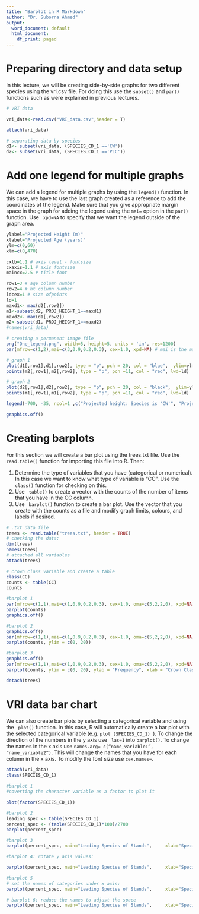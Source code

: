 ---
title: "Barplot in R Markdown"
author: "Dr. Suborna Ahmed"
output:
  word_document: default
  html_document:
    df_print: paged
---


# Preparing directory and data setup
In this lecture, we will be creating side-by-side graphs for two different species using the vri.csv file. For doing this use the <code>subset()</code> and <code>par()</code> functions such as were explained in previous lectures.

```{r}
# VRI data

vri_data<-read.csv("VRI_data.csv",header = T)

attach(vri_data)

# separating data by species
d1<- subset(vri_data, (SPECIES_CD_1 =='CW'))
d2<- subset(vri_data, (SPECIES_CD_1 =='PLC'))
```

# Add one legend for multiple graphs
We can add a legend for multiple graphs by using the <code>legend()</code> function. In this case, we have to use the last graph created as a reference to add the coordinates of the legend. Make sure that you give appropriate margin space in the graph for adding the legend using the <code>mai=</code> option in the <code>par()</code> function. Use <code> xpd=NA</code> to specify that we want the legend outside of the graph area.

```{r}


ylabel="Projected Height (m)"
xlabel="Projected Age (years)"
ylm=c(0,60)
xlm=c(0,470)

cxlb=1.1 # axis level - fontsize
cxaxis=1.1 # axis fontsize
maincx=2.5 # title font

row1=3 # age column number
row2=4 # ht column number
ldcex=1 # size ofpoints
ld=1
maxd1<- max(d2[,row2])
m1<-subset(d2, PROJ_HEIGHT_1==maxd1)
maxd2<- max(d1[,row2])
m2<-subset(d1, PROJ_HEIGHT_1==maxd2)
#names(vri_data)

# creating a permanent image file
png("One_legend.png", width=5, height=5, units = 'in', res=1200)
par(mfrow=c(1,2),mai=c(3,0.9,0.2,0.3), cex=1.0, xpd=NA) # mai is the margin

# graph 1
plot(d1[,row1],d1[,row2], type = "p", pch = 20, col = "blue",  ylim=ylm, xlim=xlm, cex=ldcex, cex.lab=cxlb, cex.axis=cxaxis,  xlab=xlabel, ylab=ylabel)
points(m2[,row1],m2[,row2], type = "p", pch =11, col = "red", lwd=ld)

# graph 2
plot(d2[,row1],d2[,row2], type = "p", pch = 20, col = "black",  ylim=ylm, xlim=xlm, cex=ldcex, cex.lab=cxlb, cex.axis=cxaxis,  xlab=xlabel, ylab=ylabel)
points(m1[,row1],m1[,row2], type = "p", pch =11, col = "red", lwd=ld)

legend(-700, -35, ncol=1 ,c("Projected height: Species is 'CW'", "Projected height: Species is 'PLC'", "Maximum Projected Height"), col = c("blue", "black", "red"), pch = c(20, 20, 11), cex=1, pt.cex=ld)

graphics.off()

```

# Creating barplots
For this section we will create a bar plot using the trees.txt file. Use the <code> read.table()</code>  function for importing this file into R. Then:

1.	Determine the type of variables that you have (categorical or numerical). In this case we want to know what type of variable is “CC”. Use the <code> class()</code>  function for checking on this.
2.	 Use <code> table()</code>  to create a vector with the counts of the number of items that you have in the CC column.
3.	Use <code> barplot()</code>  function to create a bar plot. Use the vector that you create with the counts as a file and modify graph limits, colours, and labels if desired. 

```{r}
# .txt data file
trees <- read.table("trees.txt", header = TRUE)
# checking the data:
dim(trees)
names(trees)
# attached all variables
attach(trees)

# crown class variable and create a table
class(CC)
counts <- table(CC)
counts

#barplot 1
par(mfrow=c(1,1),mai=c(1,0.9,0.2,0.3), cex=1.0, oma=c(5,2,2,0), xpd=NA) # mai is the margin
barplot(counts)
graphics.off()

#barplot 2
graphics.off()
par(mfrow=c(1,1),mai=c(1,0.9,0.2,0.3), cex=1.0, oma=c(5,2,2,0), xpd=NA) # mai is the margin
barplot(counts, ylim = c(0, 20))

#barplot 3
graphics.off()
par(mfrow=c(1,1),mai=c(1,0.9,0.2,0.3), cex=1.0, oma=c(5,2,2,0), xpd=NA) # mai is the margin
barplot(counts, ylim = c(0, 20), ylab = "Frequency", xlab = "Crown Classes")

detach(trees)

```


# VRI data bar chart
We can also create bar plots by selecting a categorical variable and using the <code>  plot()</code>   function. In this case, R will automatically create a bar plot with the selected categorical variable (e.g. <code>plot (SPECIES_CD_1) </code>). To change the direction of the numbers in the y axis use <code>  las=1</code> into <code>barplot()</code>. To change the names in the x axis use <code>names.arg= c(“name_variable1”, “name_variable2”)</code>. This will change the names that you have for each column in the x axis. To modify the font size use <code>cex.names=</code>.

```{r}
attach(vri_data)
class(SPECIES_CD_1)
 
#barplot 1
#coverting the character variable as a factor to plot it

plot(factor(SPECIES_CD_1))

#barplot 2
leading_spec <- table(SPECIES_CD_1)
percent_spec <- (table(SPECIES_CD_1)*100)/2700
barplot(percent_spec)

#barplot 3
barplot(percent_spec, main="Leading Species of Stands", 	xlab="Species", ylab="%")

#barplot 4: rotate y axis values:

barplot(percent_spec, main="Leading Species of Stands", 	xlab="Species", ylab="%", las=1)

#barplot 5
# set the names of categories under x axis:
barplot(percent_spec, main="Leading Species of Stands", 	xlab="Species", ylab="%", las=1, names.arg=c("non-treed stands",  "Western Red Cedar", 	"Alder", "Western Hemlock", "Lodgepole pine",  "Sitka Spruce", "Yellow 	Cedar"))

# barplot 6: reduce the names to adjust the space
barplot(percent_spec, main="Leading Species of Stands", 	xlab="Species", ylab="%", las=1, names.arg=c("Non-treed",  "Western R. Cedar", 	"Alder", "Western Hemlock", "L. pine",  "Sitka Spruce", "Yellow 	Cedar"), ylim=c(0,60), cex.axis=1.5, cex.lab=1.5, cex.names=0.7)


```

